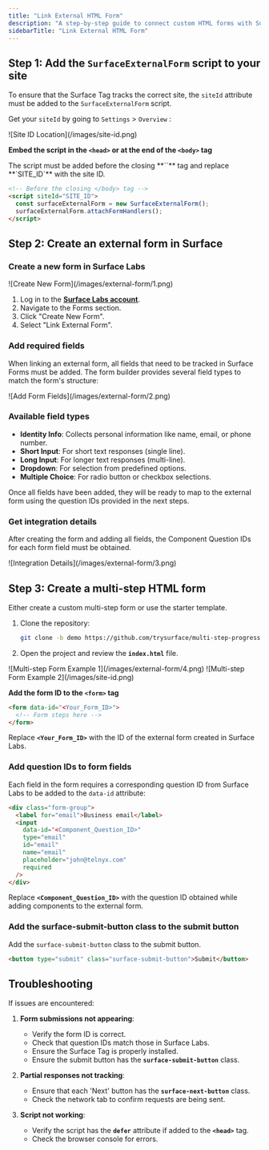 ```yaml
---
title: "Link External HTML Form"
description: "A step-by-step guide to connect custom HTML forms with Surface Labs for partial response tracking, workflows, lead scoring, and enrichment"
sidebarTitle: "Link External HTML Form"
---
```


## Step 1: Add the `SurfaceExternalForm` script to your site

To ensure that the Surface Tag tracks the correct site, the `siteId` attribute must be added to the `SurfaceExternalForm` script.

Get your `siteId` by going to `Settings` > `Overview` :

<Frame>
![Site ID Location](/images/site-id.png)
</Frame>

**Embed the script in the `<head>` or at the end of the `<body>` tag**

<Info>
The script must be added before the closing **`</body>`** tag and replace **`SITE_ID`** with the site ID.
</Info>

```html
<!-- Before the closing </body> tag -->
<script siteId="SITE_ID">
  const surfaceExternalForm = new SurfaceExternalForm();
  surfaceExternalForm.attachFormHandlers();
</script>
```

## Step 2: Create an external form in Surface

### Create a new form in Surface Labs

<Frame>
![Create New Form](/images/external-form/1.png)
</Frame>

1. Log in to the [**Surface Labs account**](https://app.surfacelabs.com/).
2. Navigate to the Forms section.
3. Click "Create New Form".
4. Select "Link External Form".

### Add required fields

When linking an external form, all fields that need to be tracked in Surface Forms must be added. The form builder provides several field types to match the form's structure:

<Frame>
![Add Form Fields](/images/external-form/2.png)
</Frame>

### Available field types

- **Identity Info**: Collects personal information like name, email, or phone number.
- **Short Input**: For short text responses (single line).
- **Long Input**: For longer text responses (multi-line).
- **Dropdown**: For selection from predefined options.
- **Multiple Choice**: For radio button or checkbox selections.

Once all fields have been added, they will be ready to map to the external form using the question IDs provided in the next steps.

### Get integration details

After creating the form and adding all fields, the Component Question IDs for each form field must be obtained.

<Frame>
![Integration Details](/images/external-form/3.png)
</Frame>

## Step 3: Create a multi-step HTML form

Either create a custom multi-step form or use the starter template.

1. Clone the repository:
    
    ```bash
    git clone -b demo https://github.com/trysurface/multi-step-progressive-form
    ```
    
2. Open the project and review the **`index.html`** file.

<Frame>
![Multi-step Form Example 1](/images/external-form/4.png)
</Frame>

<Frame>
![Multi-step Form Example 2](/images/site-id.png)
</Frame>

**Add the form ID to the `<form>` tag**

```html
<form data-id="<Your_Form_ID>">
  <!-- Form steps here -->
</form>
```

Replace **`<Your_Form_ID>`** with the ID of the external form created in Surface Labs.

### Add question IDs to form fields

Each field in the form requires a corresponding question ID from Surface Labs to be added to the `data-id` attribute:

```html
<div class="form-group">
  <label for="email">Business email</label>
  <input
    data-id="<Component_Question_ID>"
    type="email"
    id="email"
    name="email"
    placeholder="john@telnyx.com"
    required
  />
</div>
```

Replace **`<Component_Question_ID>`** with the question ID obtained while adding components to the external form.

### Add the surface-submit-button class to the submit button

Add the `surface-submit-button` class to the submit button.

```html
<button type="submit" class="surface-submit-button">Submit</button>
```

## Troubleshooting

If issues are encountered:

1. **Form submissions not appearing**:
    - Verify the form ID is correct.
    - Check that question IDs match those in Surface Labs.
    - Ensure the Surface Tag is properly installed.
    - Ensure the submit button has the **`surface-submit-button`** class.

2. **Partial responses not tracking**:
    - Ensure that each 'Next' button has the **`surface-next-button`** class.
    - Check the network tab to confirm requests are being sent.

3. **Script not working**:
    - Verify the script has the **`defer`** attribute if added to the **`<head>`** tag.
    - Check the browser console for errors.
